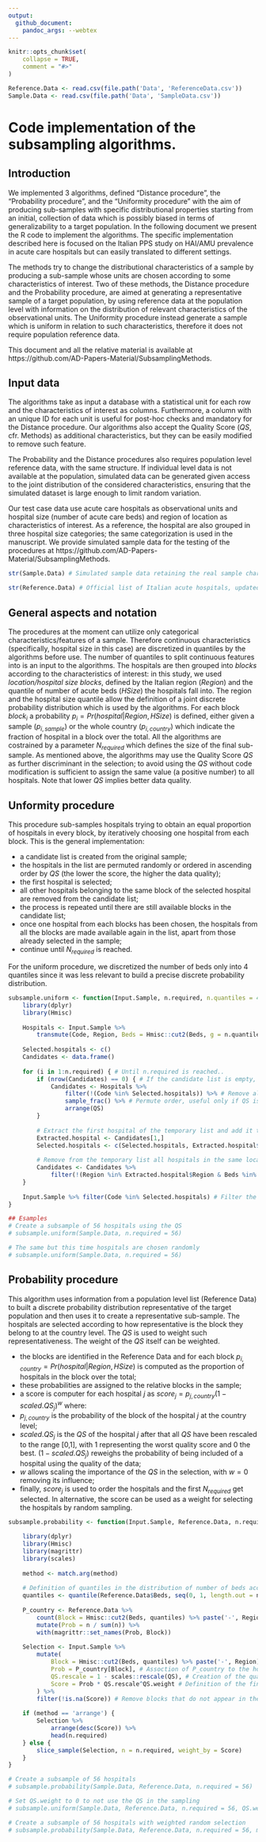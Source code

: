 ```yaml
---
output:
  github_document:
    pandoc_args: --webtex
---
```


<!-- README.md is generated from README.Rmd. Please edit that file -->

```r
knitr::opts_chunk$set(
	collapse = TRUE,
	comment = "#>"
)

Reference.Data <- read.csv(file.path('Data', 'ReferenceData.csv'))
Sample.Data <- read.csv(file.path('Data', 'SampleData.csv'))
```

# Code implementation of the subsampling algorithms.

## Introduction

We implemented 3 algorithms, defined “Distance procedure”, the “Probability procedure”, and the “Uniformity procedure” with the aim of producing sub-samples with specific distributional properties starting from an initial, collection of data which is possibly biased in terms of generalizability to a target population. In the following document we present the R code to implement the algorithms. The specific implementation described here is focused on the Italian PPS study on HAI/AMU prevalence in acute care hospitals but can easily translated to different settings.  

The methods try to change the distributional characteristics of a sample by producing a sub-sample whose units are chosen according to some characteristics of interest. Two of these methods, the Distance procedure and the Probability procedure, are aimed at generating a representative sample of a target population, by using reference data at the population level with information on the distribution of relevant characteristics of the observational units. The Uniformity procedure instead generate a sample which is uniform in relation to such characteristics, therefore it does not require population reference data.  

This document and all the relative material is available at https://github.com/AD-Papers-Material/SubsamplingMethods.


## Input data

The algorithms take as input a database with a statistical unit for each row and the characteristics of interest as columns. Furthermore, a column with an unique ID for each unit is useful for post-hoc checks and mandatory for the Distance procedure. Our algorithms also accept the Quality Score ($QS$, cfr. Methods) as additional characteristics, but they can be easily modified to remove such feature.  

The Probability and the Distance procedures also requires population level reference data, with the same structure. If individual level data is not available at the population, simulated data can be generated given access to the joint distribution of the considered characteristics, ensuring that the simulated dataset is large enough to limit random variation.  

Our test case data use acute care hospitals as observational units and hospital size (number of acute care beds) and region of location as characteristics of interest. As a reference, the hospital are also grouped in three hospital size categories; the same categorization is used in the manuscript. We provide simulated sample data for the testing of the procedures at https://github.com/AD-Papers-Material/SubsamplingMethods.


```r

str(Sample.Data) # Simulated sample data retaining the real sample characteristics

str(Reference.Data) # Official list of Italian acute hospitals, updated to 2016

```

## General aspects and notation

The procedures at the moment can utilize only categorical characteristics/features of a sample. Therefore continuous characteristics (specifically, hospital size in this case) are discretized in quantiles by the algorithms before use. The number of quantiles to split continuous features into is an input to the algorithms. 
The hospitals are then grouped into *blocks* according to the characteristics of interest: in this study, we used *location/hospital size blocks*, defined by the Italian region ($Region$) and the quantile of number of acute beds ($HSize$) the hospitals fall into. The region and the hospital size quantile allow the definition of a joint discrete probability distribution which is used by the algorithms.
For each block $block_i$ a probability $p_{i} = Pr(hospital|Region, HSize)$ is defined, either given a sample ($p_{i,sample}$) or the whole country ($p_{i,country}$) which indicate the fraction of hospital in a block over the total. All the algorithms are costrained by a parameter $N_{required}$ which defines the size of the final sub-sample. As mentioned above, the algorithms may use the Quality Score $QS$ as further discriminant in the selection; to avoid using the $QS$ without code modification is sufficient to assign the same value (a positive number) to all hospitals. Note that lower $QS$ implies better data quality.

## Unformity procedure

This procedure sub-samples hospitals trying to obtain an equal proportion of hospitals in every block, by iteratively choosing one hospital from each block. This is the general implementation:

* a candidate list is created from the original sample;
* the hospitals in the list are permuted randomly or ordered in ascending order by $QS$ (the lower the score, the higher the data quality);
* the first hospital is selected;
* all other hospitals belonging to the same block of the selected hospital are removed from the candidate list;
* the process is repeated until there are still available blocks in the candidate list;
* once one hospital from each blocks has been chosen, the hospitals from all the blocks are made available again in the list, apart from those already selected in the sample;
* continue until $N_{required}$ is reached.

For the uniform procedure, we discretized the number of beds only into 4 quantiles since it was less relevant to build a precise discrete probability distribution.

```r
subsample.uniform <- function(Input.Sample, n.required, n.quantiles = 4, use.QS = T){
	library(dplyr)
	library(Hmisc)
	
	Hospitals <- Input.Sample %>%
		transmute(Code, Region, Beds = Hmisc::cut2(Beds, g = n.quantiles), QS = if (use.QS) QS else 1) # Prepare data by discretizing continuous variables like the number of acute beds and by changing QS to a fixed value if not to be used
	
	Selected.hospitals <- c()
	Candidates <- data.frame()
	
	for (i in 1:n.required) { # Until n.required is reached..
		if (nrow(Candidates) == 0) { # If the candidate list is empty, rebuilt it from the non-selected hospitals
			Candidates <- Hospitals %>%
				filter(!(Code %in% Selected.hospitals)) %>% # Remove already selected hospitals
				sample_frac() %>% # Permute order, useful only if QS is not used
				arrange(QS)
		}
		
		# Extract the first hospital of the temporary list and add it to the list of selected hospitals
		Extracted.hospital <- Candidates[1,]
		Selected.hospitals <- c(Selected.hospitals, Extracted.hospital$Code)
		
		# Remove from the temporary list all hospitals in the same location/size block of the extracted hospital
		Candidates <- Candidates %>%
			filter(!(Region %in% Extracted.hospital$Region & Beds %in% Extracted.hospital$Beds))
	}
	
	Input.Sample %>% filter(Code %in% Selected.hospitals) # Filter the initial data by the selected hospital codes
}

## Esamples
# Create a subsample of 56 hospitals using the QS
# subsample.uniform(Sample.Data, n.required = 56)

# The same but this time hospitals are chosen randomly
# subsample.uniform(Sample.Data, n.required = 56)
```

## Probability procedure

This algorithm uses information from a population level list (Reference Data) to built a discrete probability distribution representative of the target population and then uses it to create a representative sub-sample. The hospitals are selected according to how representative is the block they belong to at the country level. The $QS$ is used to weight such representativeness. The weight of the $QS$ itself can be weighted.

* the blocks are identified in the Reference Data and for each block $p_{i, country} = Pr(hospital|Region, HSize)$ is computed as the proportion of hospitals in the block over the total;
* these probabilities are assigned to the relative blocks in the sample;
* a score is computer for each hospital $j$ as $score_j = p_{j, country} (1-scaled.QS_j)^w$ where:
* $p_{j, country}$ is the probability of the block of the hospital $j$ at the country level;
* $scaled.QS_j$ is the $QS$ of the hospital $j$ after that all $QS$ have been rescaled to the range [0,1], with 1 representing the worst quality score and 0 the best. $(1-scaled.QS_j)$ reweighs the probability of being included of a hospital using the quality of the data;
* $w$ allows scaling the importance of the $QS$ in the selection, with $w = 0$ removing its influence;
* finally, $score_j$ is used to order the hospitals and the first $N_{required}$ get selected. In alternative, the score can be used as a weight for selecting the hospitals by random sampling.

```r

subsample.probability <- function(Input.Sample, Reference.Data, n.required, n.quantiles = 10, QS.weight = 1, method = c('arrange', 'random')){
	
	library(dplyr)
	library(Hmisc)
	library(magrittr)
	library(scales)
	
	method <- match.arg(method)
	
	# Definition of quantiles in the distribution of number of beds according to reference data
	quantiles <- quantile(Reference.Data$Beds, seq(0, 1, length.out = n.quantiles)) %>% round
	
	P_country <- Reference.Data %>% 
		count(Block = Hmisc::cut2(Beds, quantiles) %>% paste('-', Region)) %>% 
		mutate(Prob = n / sum(n)) %>% 
		with(magrittr::set_names(Prob, Block))
	
	Selection <- Input.Sample %>%
		mutate(
			Block = Hmisc::cut2(Beds, quantiles) %>% paste('-', Region), # Identification of the country level blocks in the sample
			Prob = P_country[Block], # Assoction of P_country to the hospital in the sample
			QS.rescale = 1 - scales::rescale(QS), # Creation of the quality weight after rescaling of the QS
			Score = Prob * QS.rescale^QS.weight # Definition of the final score
		) %>% 
		filter(!is.na(Score)) # Remove blocks that do not appear in the national list
	
	if (method == 'arrange') {
		Selection %>%
			arrange(desc(Score)) %>% 
			head(n.required)
	} else {
		slice_sample(Selection, n = n.required, weight_by = Score)
	}
}

# Create a subsample of 56 hospitals
# subsample.probability(Sample.Data, Reference.Data, n.required = 56)

# Set QS.weight to 0 to not use the QS in the sampling
# subsample.uniform(Sample.Data, Reference.Data, n.required = 56, QS.weight = 0)

# Create a subsample of 56 hospitals with weighted random selection
# subsample.probability(Sample.Data, Reference.Data, n.required = 56, method = 'random')

```